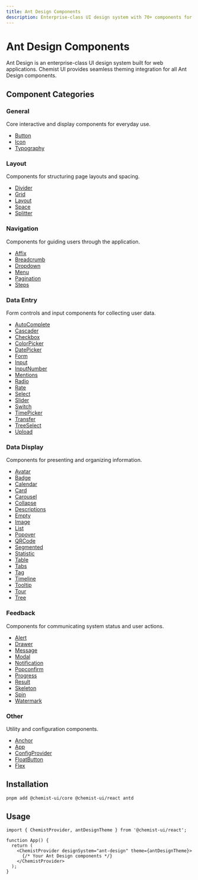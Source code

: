 ```yaml
---
title: Ant Design Components
description: Enterprise-class UI design system with 70+ components for building rich web applications
---
```


# Ant Design Components

Ant Design is an enterprise-class UI design system built for web applications. Chemist UI provides seamless theming integration for all Ant Design components.

## Component Categories

### General
Core interactive and display components for everyday use.
- [Button](/docs/ant-design/general/button)
- [Icon](/docs/ant-design/general/icon)
- [Typography](/docs/ant-design/general/typography)

### Layout
Components for structuring page layouts and spacing.
- [Divider](/docs/ant-design/layout/divider)
- [Grid](/docs/ant-design/layout/grid)
- [Layout](/docs/ant-design/layout/layout)
- [Space](/docs/ant-design/layout/space)
- [Splitter](/docs/ant-design/layout/splitter)

### Navigation
Components for guiding users through the application.
- [Affix](/docs/ant-design/navigation/affix)
- [Breadcrumb](/docs/ant-design/navigation/breadcrumb)
- [Dropdown](/docs/ant-design/navigation/dropdown)
- [Menu](/docs/ant-design/navigation/menu)
- [Pagination](/docs/ant-design/navigation/pagination)
- [Steps](/docs/ant-design/navigation/steps)

### Data Entry
Form controls and input components for collecting user data.
- [AutoComplete](/docs/ant-design/data-entry/autocomplete)
- [Cascader](/docs/ant-design/data-entry/cascader)
- [Checkbox](/docs/ant-design/data-entry/checkbox)
- [ColorPicker](/docs/ant-design/data-entry/colorpicker)
- [DatePicker](/docs/ant-design/data-entry/datepicker)
- [Form](/docs/ant-design/data-entry/form)
- [Input](/docs/ant-design/data-entry/input)
- [InputNumber](/docs/ant-design/data-entry/inputnumber)
- [Mentions](/docs/ant-design/data-entry/mentions)
- [Radio](/docs/ant-design/data-entry/radio)
- [Rate](/docs/ant-design/data-entry/rate)
- [Select](/docs/ant-design/data-entry/select)
- [Slider](/docs/ant-design/data-entry/slider)
- [Switch](/docs/ant-design/data-entry/switch)
- [TimePicker](/docs/ant-design/data-entry/timepicker)
- [Transfer](/docs/ant-design/data-entry/transfer)
- [TreeSelect](/docs/ant-design/data-entry/treeselect)
- [Upload](/docs/ant-design/data-entry/upload)

### Data Display
Components for presenting and organizing information.
- [Avatar](/docs/ant-design/data-display/avatar)
- [Badge](/docs/ant-design/data-display/badge)
- [Calendar](/docs/ant-design/data-display/calendar)
- [Card](/docs/ant-design/data-display/card)
- [Carousel](/docs/ant-design/data-display/carousel)
- [Collapse](/docs/ant-design/data-display/collapse)
- [Descriptions](/docs/ant-design/data-display/descriptions)
- [Empty](/docs/ant-design/data-display/empty)
- [Image](/docs/ant-design/data-display/image)
- [List](/docs/ant-design/data-display/list)
- [Popover](/docs/ant-design/data-display/popover)
- [QRCode](/docs/ant-design/data-display/qrcode)
- [Segmented](/docs/ant-design/data-display/segmented)
- [Statistic](/docs/ant-design/data-display/statistic)
- [Table](/docs/ant-design/data-display/table)
- [Tabs](/docs/ant-design/data-display/tabs)
- [Tag](/docs/ant-design/data-display/tag)
- [Timeline](/docs/ant-design/data-display/timeline)
- [Tooltip](/docs/ant-design/data-display/tooltip)
- [Tour](/docs/ant-design/data-display/tour)
- [Tree](/docs/ant-design/data-display/tree)

### Feedback
Components for communicating system status and user actions.
- [Alert](/docs/ant-design/feedback/alert)
- [Drawer](/docs/ant-design/feedback/drawer)
- [Message](/docs/ant-design/feedback/message)
- [Modal](/docs/ant-design/feedback/modal)
- [Notification](/docs/ant-design/feedback/notification)
- [Popconfirm](/docs/ant-design/feedback/popconfirm)
- [Progress](/docs/ant-design/feedback/progress)
- [Result](/docs/ant-design/feedback/result)
- [Skeleton](/docs/ant-design/feedback/skeleton)
- [Spin](/docs/ant-design/feedback/spin)
- [Watermark](/docs/ant-design/feedback/watermark)

### Other
Utility and configuration components.
- [Anchor](/docs/ant-design/other/anchor)
- [App](/docs/ant-design/other/app)
- [ConfigProvider](/docs/ant-design/other/configprovider)
- [FloatButton](/docs/ant-design/other/floatbutton)
- [Flex](/docs/ant-design/other/flex)

## Installation

```bash
pnpm add @chemist-ui/core @chemist-ui/react antd
```

## Usage

```tsx
import { ChemistProvider, antDesignTheme } from '@chemist-ui/react';

function App() {
  return (
    <ChemistProvider designSystem="ant-design" theme={antDesignTheme}>
      {/* Your Ant Design components */}
    </ChemistProvider>
  );
}
```
